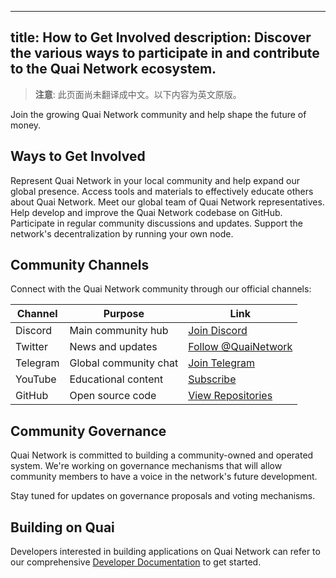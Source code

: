 <!-- AUTO-GENERATED-CONTENT:START (ENGLISH-COPY) -->
---
title: How to Get Involved
description: Discover the various ways to participate in and contribute to the Quai Network ecosystem.
---

> **注意**: 此页面尚未翻译成中文。以下内容为英文原版。

<Note>
  Join the growing Quai Network community and help shape the future of money.
</Note>

## Ways to Get Involved

<CardGroup cols={2}>
  <Card
    title="Become an Ambassador"
    icon="user-group"
    href="/get-involved/ambassadors"
  >
    Represent Quai Network in your local community and help expand our global presence.
  </Card>
  <Card
    title="Ambassador Resources"
    icon="toolbox"
    href="/get-involved/ambassador-resources"
  >
    Access tools and materials to effectively educate others about Quai Network.
  </Card>
</CardGroup>

<CardGroup cols={2}>
  <Card
    title="Current Ambassadors"
    icon="globe"
    href="/get-involved/active-ambassadors"
  >
    Meet our global team of Quai Network representatives.
  </Card>
  <Card
    title="Contribute to Code"
    icon="code"
    href="https://github.com/dominant-strategies/go-quai"
  >
    Help develop and improve the Quai Network codebase on GitHub.
  </Card>
</CardGroup>

<CardGroup cols={2}>
  <Card
    title="Join Community Calls"
    icon="microphone"
    href="https://discord.gg/quai"
  >
    Participate in regular community discussions and updates.
  </Card>
  <Card
    title="Run a Node"
    icon="server"
    href="/guides/client/node"
  >
    Support the network's decentralization by running your own node.
  </Card>
</CardGroup>

## Community Channels

Connect with the Quai Network community through our official channels:

| Channel | Purpose | Link |
|---------|---------|------|
| Discord | Main community hub | [Join Discord](https://discord.gg/quai) |
| Twitter | News and updates | [Follow @QuaiNetwork](https://twitter.com/QuaiNetwork) |
| Telegram | Global community chat | [Join Telegram](https://t.me/QuaiNetwork) |
| YouTube | Educational content | [Subscribe](https://youtube.com/@QuaiNetwork) |
| GitHub | Open source code | [View Repositories](https://github.com/dominant-strategies) |

## Community Governance

Quai Network is committed to building a community-owned and operated system. We're working on governance mechanisms that will allow community members to have a voice in the network's future development.

Stay tuned for updates on governance proposals and voting mechanisms.


## Building on Quai

Developers interested in building applications on Quai Network can refer to our comprehensive [Developer Documentation](/build) to get started.
